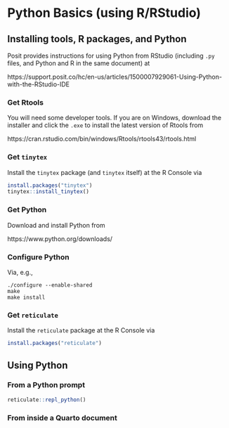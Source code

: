 # Python Basics (using R/RStudio)

## Installing tools, R packages, and Python

Posit provides instructions for using Python from RStudio (including `.py` files, and Python and R in the same document) at

https://support.posit.co/hc/en-us/articles/1500007929061-Using-Python-with-the-RStudio-IDE

### Get Rtools

You will need some developer tools. If you are on Windows, download the installer and click the `.exe` to install the latest version of Rtools from 

https://cran.rstudio.com/bin/windows/Rtools/rtools43/rtools.html

### Get `tinytex`

Install the `tinytex` package (and `tinytex` itself) at the R Console via

```r
install.packages("tinytex")
tinytex::install_tinytex()
```

### Get Python

Download and install Python from

https://www.python.org/downloads/

### Configure Python

Via, e.g., 

```shell
./configure --enable-shared
make
make install
```

### Get `reticulate`

Install the `reticulate` package at the R Console via

```r
install.packages("reticulate")
```

## Using Python

### From a Python prompt

```r
reticulate::repl_python()
```

### From inside a Quarto document



